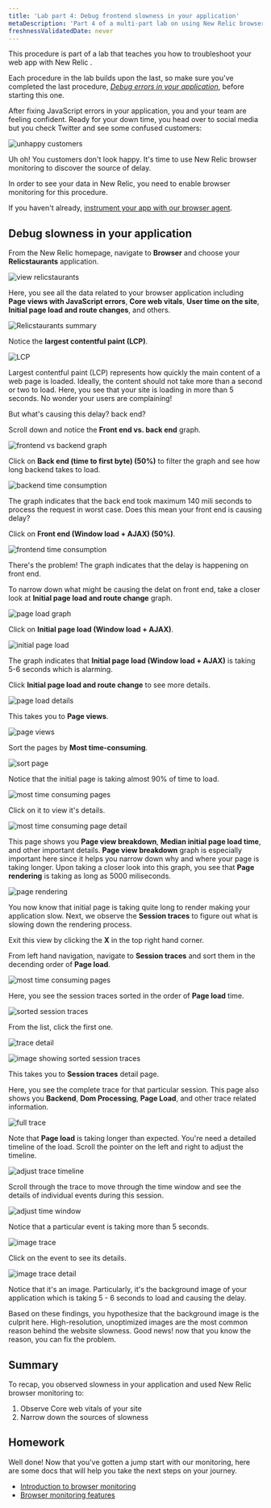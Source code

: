 ```yaml
---
title: 'Lab part 4: Debug frontend slowness in your application'
metaDescription: 'Part 4 of a multi-part lab on using New Relic browser monitoring to troubleshoot your site: Debug your frontend'
freshnessValidatedDate: never
---
```

























<Callout variant="course" title="lab">

This procedure is part of a lab that teaches you how to troubleshoot your web app with New Relic <InlinePopover type="browser" />.

Each procedure in the lab builds upon the last, so make sure you've completed the last procedure, [_Debug errors in your application_](/docs/browser/new-relic-browser/lab/debug-errors), before starting this one.

</Callout>

After fixing JavaScript errors in your application, you and your team are feeling confident. Ready for your down time, you head over to social media but you check Twitter and see some confused customers:

<img
  title="unhappy customers"
  alt="unhappy customers"
  src={tweet}
/>

Uh oh! You customers don't look happy. It's time to use New Relic browser monitoring to discover the source of delay. 

<Callout variant='important'>

In order to see your data in New Relic, you need to enable browser monitoring for this procedure. 

If you haven't already, [instrument your app with our browser agent](/docs/browser/new-relic-browser/lab/install-browser-agent).

</Callout>

## Debug slowness in your application

<Steps>

<Step>

From the New Relic homepage, navigate to <DoNotTranslate>**Browser**</DoNotTranslate> and choose your <DoNotTranslate>**Relicstaurants**</DoNotTranslate> application.

<img
  title="view relicstaurants"
  alt="view relicstaurants"
  src={viewRelicstraunts}
/>

</Step>

<Step>

Here, you see all the data related to your browser application including <DoNotTranslate>**Page views with JavaScript errors**</DoNotTranslate>, <DoNotTranslate>**Core web vitals**</DoNotTranslate>, <DoNotTranslate>**User time on the site**</DoNotTranslate>, <DoNotTranslate>**Initial page load and route changes**</DoNotTranslate>, and others.

<img
  title="Relicstaurants summary"
  alt="Relicstaurants summary"
  src={viewRelicstrauntsBrowser}
/>

Notice the <DoNotTranslate>**largest contentful paint (LCP)**</DoNotTranslate>.

<img
  title="LCP"
  alt="LCP"
  src={LCP}
/>

Largest contentful paint (LCP) represents how quickly the main content of a web page is loaded. Ideally, the content should not take more than a second or two to load. 
Here, you see that your site is loading in more than 5 seconds. No wonder your users are complaining!  

But what's causing this delay? back end?

</Step>

<Step>

Scroll down and notice the <DoNotTranslate>**Front end vs. back end**</DoNotTranslate> graph.

<img
  title="frontend vs backend graph"
  alt="frontend vs backend graph"
  src={frontendVsBackend}
/>

Click on <DoNotTranslate>**Back end (time to first byte) (50%)**</DoNotTranslate> to filter the graph and see how long backend takes to load. 

<img
  title="backend time consumption"
  alt="backend time consumption"
  src={backend}
/>

The graph indicates that the back end took maximum 140 mili seconds to process the request in worst case. Does this mean your front end is causing delay? 

Click on <DoNotTranslate>**Front end (Window load + AJAX) (50%)**</DoNotTranslate>.

<img
  title="frontend time consumption"
  alt="frontend time consumption"
  src={frontend}
/>

There's the problem! The graph indicates that the delay is happening on front end.

</Step>

<Step>

To narrow down what might be causing the delat on front end, take a closer look at <DoNotTranslate>**Initial page load and route change**</DoNotTranslate> graph.

<img
  title="page load graph"
  alt="page load graph"
  src={pageLoadGraph}
/>

</Step>

<Step>

Click on <DoNotTranslate>**Initial page load (Window load + AJAX)**</DoNotTranslate>.

<img
  title="initial page load"
  alt="initial page load"
  src={initialPageLoad}
/> 

The graph indicates that <DoNotTranslate>**Initial page load (Window load + AJAX)**</DoNotTranslate> is taking 5-6 seconds which is alarming. 

</Step>

<Step>

Click <DoNotTranslate>**Initial page load and route change**</DoNotTranslate> to see more details.

<img
  title="page load details"
  alt="page load details"
  src={pageLoadDetail}
/> 

This takes you to <DoNotTranslate>**Page views**</DoNotTranslate>.

<img
  title="page views"
  alt="page views"
  src={pageViews}
/>

</Step>

<Step>

Sort the pages by <DoNotTranslate>**Most time-consuming**</DoNotTranslate>.

<img
  title="sort page"
  alt="sort page"
  src={sortPages}
/>

Notice that the initial page is taking almost 90% of time to load. 

<img
  title="most time consuming pages"
  alt="most time consuming pages"
  src={mostTimeConsumingPage}
/>

Click on it to view it's details.

<img
  title="most time consuming page detail"
  alt="most time consuming page detail"
  src={mostTimeConsumingPageDetail}
/>

This page shows you <DoNotTranslate>**Page view breakdown**</DoNotTranslate>, <DoNotTranslate>**Median initial page load time**</DoNotTranslate>, and other important details. <DoNotTranslate>**Page view breakdown**</DoNotTranslate> graph is especially important here since it helps you narrow down why and where your page is taking longer.
Upon taking a closer look into this graph, you see that <DoNotTranslate>**Page rendering**</DoNotTranslate> is taking as long as 5000 miliseconds.

<img
  title="page rendering"
  alt="page rendering"
  src={pageRendering}
/>

You now know that initial page is taking quite long to render making your application slow. Next, we observe the <DoNotTranslate>**Session traces**</DoNotTranslate> to figure out what is slowing down the rendering process. 

Exit this view by clicking the <DoNotTranslate>**X**</DoNotTranslate> in the top right hand corner.

</Step>

<Step>

From left hand navigation, navigate to <DoNotTranslate>**Session traces**</DoNotTranslate> and sort them in the decending order of <DoNotTranslate>**Page load**</DoNotTranslate>.

<img
  title="most time consuming pages"
  alt="most time consuming pages"
  src={sessionTraces}
/>

</Step>

<Step>

Here, you see the session traces sorted in the order of <DoNotTranslate>**Page load**</DoNotTranslate> time.

<img
  title="sorted session traces"
  alt="sorted session traces"
  src={sortedSessionTraces}
/>

</Step>

<Step>

From the list, click the first one.

<img
  title="navigate to trace detail"
  alt="trace detail"
  src={navigatetoTraceDetail}
/>

![image showing sorted session traces](../../../images/nr-browser/navigate-to-trace-detail.webp)

This takes you to <DoNotTranslate>**Session traces**</DoNotTranslate> detail page.

Here, you see the complete trace for that particular session. This page also shows you <DoNotTranslate>**Backend**</DoNotTranslate>, <DoNotTranslate>**Dom Processing**</DoNotTranslate>, <DoNotTranslate>**Page Load**</DoNotTranslate>, and other trace related information.

<img
  title="full trace"
  alt="full trace"
  src={trace}
/>

</Step>

<Step>

Note that <DoNotTranslate>**Page load**</DoNotTranslate> is taking longer than expected. You're need a detailed timeline of the load. Scroll the pointer on the left and right to adjust the timeline. 

<img
  title="adjust trace timeline"
  alt="adjust trace timeline"
  src={adjustTimeline}
/>

</Step>

<Step>

Scroll through the trace to move through the time window and see the details of individual events during this session.

<img
  title="adjust time window"
  alt="adjust time window"
  src={traceTimeWindow}
/>

</Step>

<Step>

Notice that a particular event is taking more than 5 seconds.

<img
  title="image trace"
  alt="image trace"
  src={imageTrace}
/>

</Step>

<Step>

Click on the event to see its details.

<img
  title="image trace detail"
  alt="image trace detail"
  src={imageTraceDetail}
/>

Notice that it's an image. Particularly, it's the background image of your application which is taking 5 - 6 seconds to load and causing the delay.

</Step>

</Steps>

Based on these findings, you hypothesize that the background image is the culprit here. High-resolution, unoptimized images are the most common reason behind the website slowness.
Good news! now that you know the reason, you can fix the problem.

## Summary

To recap, you observed slowness in your application and used New Relic browser monitoring to:

1. Observe Core web vitals of your site
2. Narrow down the sources of slowness

## Homework

Well done! Now that you've gotten a jump start with our monitoring, here are some docs that will help you take the next steps on your journey.

- [Introduction to browser monitoring](/docs/browser/browser-monitoring/getting-started/introduction-browser-monitoring/)
- [Browser monitoring features](/docs/browser/new-relic-browser/browser-pro-features/intro-to-browser-pro-features)
